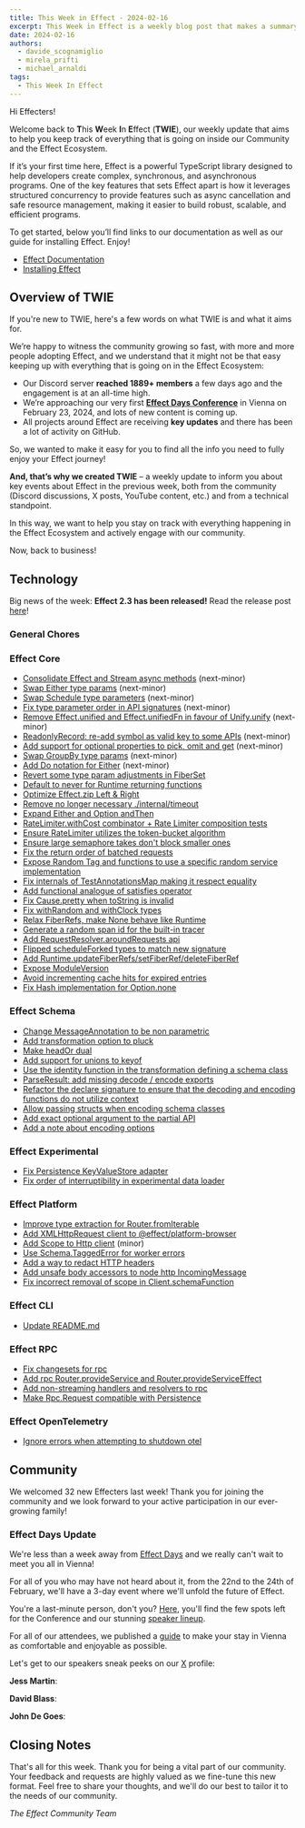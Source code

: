 ```yaml
---
title: This Week in Effect - 2024-02-16
excerpt: This Week in Effect is a weekly blog post that makes a summary of what happened in the Effect Community and Ecosystem to help you keep track of all the news, features and changes!
date: 2024-02-16
authors:
  - davide_scognamiglio
  - mirela_prifti
  - michael_arnaldi
tags:
  - This Week In Effect
---
```



Hi Effecters!

Welcome back to **T**his **W**eek **I**n **E**ffect (**TWIE**), our weekly update that aims to help you keep track of everything that is going on inside our Community and the Effect Ecosystem.

If it’s your first time here, Effect is a powerful TypeScript library designed to help developers create complex, synchronous, and asynchronous programs. One of the key features that sets Effect apart is how it leverages structured concurrency to provide features such as async cancellation and safe resource management, making it easier to build robust, scalable, and efficient programs.

To get started, below you’ll find links to our documentation as well as our guide for installing Effect. Enjoy!

- [Effect Documentation](/docs/getting-started/introduction/)
- [Installing Effect](/docs/getting-started/installation/)

## Overview of TWIE

If you're new to TWIE, here's a few words on what TWIE is and what it aims for.

We’re happy to witness the community growing so fast, with more and more people adopting Effect, and we understand that it might not be that easy keeping up with everything that is going on in the Effect Ecosystem:

- Our Discord server **reached 1889+ members** a few days ago and the engagement is at an all-time high.
- We’re approaching our very first **[Effect Days Conference](/events/effect-days/)** in Vienna on February 23, 2024, and lots of new content is coming up.
- All projects around Effect are receiving **key updates** and there has been a lot of activity on GitHub.

So, we wanted to make it easy for you to find all the info you need to fully enjoy your Effect journey!

**And, that’s why we created TWIE** – a weekly update to inform you about key events about Effect in the previous week, both from the community (Discord discussions, X posts, YouTube content, etc.) and from a technical standpoint.

In this way, we want to help you stay on track with everything happening in the Effect Ecosystem and actively engage with our community.

Now, back to business!

## Technology

Big news of the week: **Effect 2.3 has been released!** Read the release post [here](https://effect.website/blog/release-2.3)!

### General Chores

### Effect Core

- [Consolidate Effect and Stream async methods](https://github.com/Effect-TS/effect/pull/2087) (next-minor)
- [Swap Either type params](https://github.com/Effect-TS/effect/pull/2102) (next-minor)
- [Swap Schedule type parameters](https://github.com/Effect-TS/effect/pull/2155) (next-minor)
- [Fix type parameter order in API signatures](https://github.com/Effect-TS/effect/pull/2156) (next-minor)
- [Remove Effect.unified and Effect.unifiedFn in favour of Unify.unify](https://github.com/Effect-TS/effect/pull/2158) (next-minor)
- [ReadonlyRecord: re-add symbol as valid key to some APIs](https://github.com/Effect-TS/effect/pull/2164) (next-minor)
- [Add support for optional properties to pick, omit and get](https://github.com/Effect-TS/effect/pull/2161) (next-minor)
- [Swap GroupBy type params](https://github.com/Effect-TS/effect/pull/2169) (next-minor)
- [Add Do notation for Either](https://github.com/Effect-TS/effect/pull/2157) (next-minor)
- [Revert some type param adjustments in FiberSet](https://github.com/Effect-TS/effect/pull/2094)
- [Default to never for Runtime returning functions](https://github.com/Effect-TS/effect/pull/2096)
- [Optimize Effect.zip Left & Right](https://github.com/Effect-TS/effect/pull/2099)
- [Remove no longer necessary ./internal/timeout](https://github.com/Effect-TS/effect/pull/2098)
- [Expand Either and Option andThen](https://github.com/Effect-TS/effect/pull/2103)
- [RateLimiter.withCost combinator + Rate Limiter composition tests](https://github.com/Effect-TS/effect/pull/2090)
- [Ensure RateLimiter utilizes the token-bucket algorithm](https://github.com/Effect-TS/effect/pull/2097)
- [Ensure large semaphore takes don't block smaller ones](https://github.com/Effect-TS/effect/pull/2107)
- [Fix the return order of batched requests](https://github.com/Effect-TS/effect/pull/2114)
- [Expose Random Tag and functions to use a specific random service implementation](https://github.com/Effect-TS/effect/pull/2137)
- [Fix internals of TestAnnotationsMap making it respect equality](https://github.com/Effect-TS/effect/pull/2138)
- [Add functional analogue of satisfies operator](https://github.com/Effect-TS/effect/pull/2080)
- [Fix Cause.pretty when toString is invalid](https://github.com/Effect-TS/effect/pull/2143)
- [Fix withRandom and withClock types](https://github.com/Effect-TS/effect/pull/2144)
- [Relax FiberRefs, make None behave like Runtime](https://github.com/Effect-TS/effect/pull/2139)
- [Generate a random span id for the built-in tracer](https://github.com/Effect-TS/effect/pull/2147)
- [Add RequestResolver.aroundRequests api](https://github.com/Effect-TS/effect/pull/2145)
- [Flipped scheduleForked types to match new signature](https://github.com/Effect-TS/effect/pull/2148)
- [Add Runtime.updateFiberRefs/setFiberRef/deleteFiberRef](https://github.com/Effect-TS/effect/pull/2149)
- [Expose ModuleVersion](https://github.com/Effect-TS/effect/pull/2142)
- [Avoid incrementing cache hits for expired entries](https://github.com/Effect-TS/effect/pull/2159)
- [Fix Hash implementation for Option.none](https://github.com/Effect-TS/effect/pull/2165)

### Effect Schema

- [Change MessageAnnotation to be non parametric](https://github.com/Effect-TS/effect/pull/2170)
- [Add transformation option to pluck](https://github.com/Effect-TS/effect/pull/2108)
- [Make headOr dual](https://github.com/Effect-TS/effect/pull/2110)
- [Add support for unions to keyof](https://github.com/Effect-TS/effect/pull/2111)
- [Use the identity function in the transformation defining a schema class](https://github.com/Effect-TS/effect/pull/2121)
- [ParseResult: add missing decode / encode exports](https://github.com/Effect-TS/effect/pull/2124)
- [Refactor the declare signature to ensure that the decoding and encoding functions do not utilize context](https://github.com/Effect-TS/effect/pull/2123)
- [Allow passing structs when encoding schema classes](https://github.com/Effect-TS/effect/pull/2128)
- [Add exact optional argument to the partial API](https://github.com/Effect-TS/effect/pull/2141)
- [Add a note about encoding options](https://github.com/Effect-TS/effect/pull/2166)

### Effect Experimental

- [Fix Persistence KeyValueStore adapter](https://github.com/Effect-TS/effect/pull/2115)
- [Fix order of interruptibility in experimental data loader](https://github.com/Effect-TS/effect/pull/2163)

### Effect Platform

- [Improve type extraction for Router.fromIterable](https://github.com/Effect-TS/effect/pull/2091)
- [Add XMLHttpRequest client to @effect/platform-browser](https://github.com/Effect-TS/effect/pull/2117)
- [Add Scope to Http client](https://github.com/Effect-TS/effect/pull/2119) (minor)
- [Use Schema.TaggedError for worker errors](https://github.com/Effect-TS/effect/pull/2133)
- [Add a way to redact HTTP headers](https://github.com/Effect-TS/effect/pull/2122)
- [Add unsafe body accessors to node http IncomingMessage](https://github.com/Effect-TS/effect/pull/2150)
- [Fix incorrect removal of scope in Client.schemaFunction](https://github.com/Effect-TS/effect/pull/2152)

### Effect CLI

- [Update README.md](https://github.com/Effect-TS/effect/pull/2125)

### Effect RPC

- [Fix changesets for rpc](https://github.com/Effect-TS/effect/pull/2081)
- [Add rpc Router.provideService and Router.provideServiceEffect](https://github.com/Effect-TS/effect/pull/2092)
- [Add non-streaming handlers and resolvers to rpc](https://github.com/Effect-TS/effect/pull/2100)
- [Make Rpc.Request compatible with Persistence](https://github.com/Effect-TS/effect/pull/2106)

### Effect OpenTelemetry

- [Ignore errors when attempting to shutdown otel](https://github.com/Effect-TS/effect/pull/2131)

## Community

We welcomed 32 new Effecters last week! Thank you for joining the community and we look forward to your active participation in our ever-growing family!

### Effect Days Update

We're less than a week away from [Effect Days](/events/effect-days/) and we really can't wait to meet you all in Vienna!

For all of you who may have not heard about it, from the 22nd to the 24th of February, we'll have a 3-day event where we'll unfold the future of Effect.

You're a last-minute person, don't you? [Here](/events/effect-days#ticket), you'll find the few spots left for the Conference and our stunning [speaker lineup](/events/effect-days#speakers).

For all of our attendees, we published a [guide](https://effect.website/events/effect-days/vienna-travel-guide) to make your stay in Vienna as comfortable and enjoyable as possible.

Let's get to our speakers sneak peeks on our [X](https://twitter.com/EffectTS_) profile:

**Jess Martin**:

<Tweet id="1757011672147824734" />

**David Blass**:

<Tweet id="1757742770637160854" />

**John De Goes**:

<Tweet id="1758452635366007185" />

## Closing Notes

That's all for this week. Thank you for being a vital part of our community. Your feedback and requests are highly valued as we fine-tune this new format. Feel free to share your thoughts, and we'll do our best to tailor it to the needs of our community.

_The Effect Community Team_
